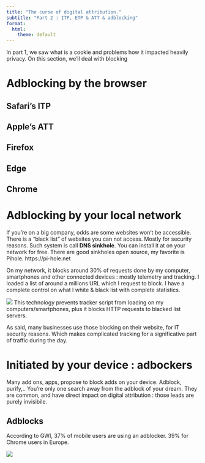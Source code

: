 ```yaml
---
title: "The curse of digital attribution."
subtitle: "Part 2 : ITP, ETP & ATT & adblocking"
format:
  html:
    theme: default
---
```


In part 1, we saw what is a cookie and problems how it impacted heavily privacy. On this section, we'll deal with blocking

# Adblocking by the browser

## Safari's ITP

## Apple's ATT

## Firefox

## Edge

## Chrome



# Adblocking by your local network

If you're on a big company, odds are some websites won't be accessible. There is a "black list" of websites you can not access. Mostly for security reasons.
Such system is call **DNS sinkhole**. You can install it at on your network for free. There are good sinkholes open source, my favorite is Pihole. https://pi-hole.net

On my network, it blocks around 30% of requests done by my computer, smartphones and other connected devices : mostly telemetry and tracking. I loaded a list of around a millions URL which I request to block. 
I have a complete control on what I white & black list with complete statistics.

![](pihole.png)
This technology prevents tracker script from loading on my computers/smartphones, plus it blocks HTTP requests to blacked list servers.

As said, many businesses use those blocking on their website, for IT security reasons. Which makes complicated tracking for a significative part of traffic during the day.


# Initiated by your device : adbockers

Many add ons, apps, propose to block adds on your device. Adblock, purify,.. You're only one search away from the adblock of your dream.
They are common, and have direct impact on digital attribution : those leads are purely invisibile.

::: {.callout-note appearance="simple"}

## Adblocks

According to GWI, 37% of mobile users are using an adblocker. 39% for Chrome users in Europe.
:::

![](gwi.png)
